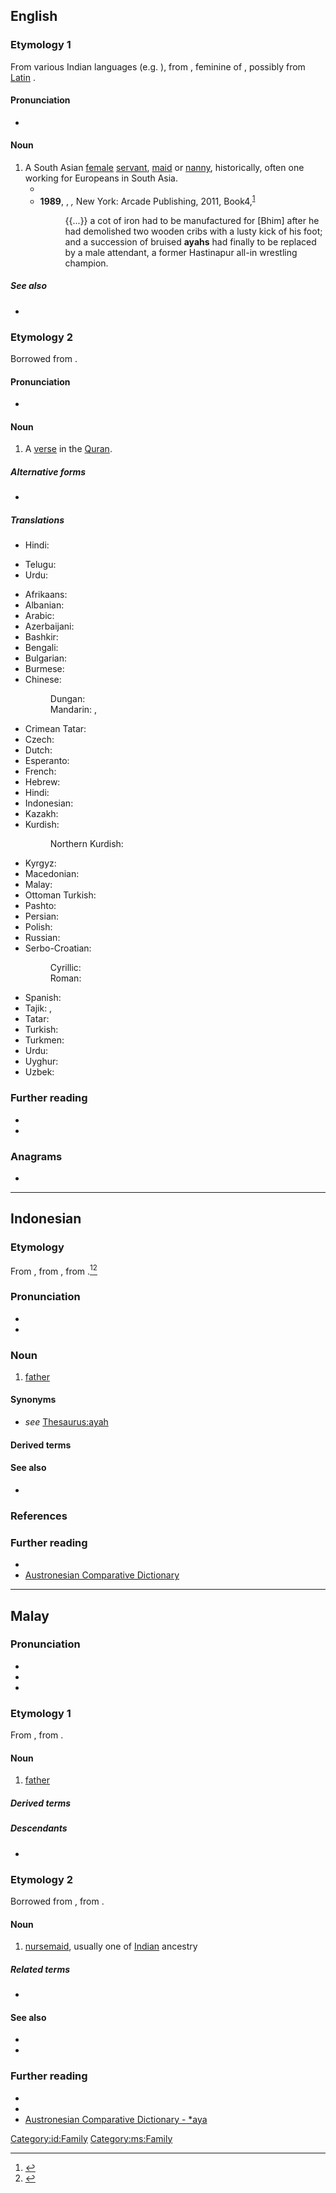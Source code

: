 ==English==

===Etymology 1===
From various Indian languages (e.g. {{der|en|hi|आया||dry nurse, nanny}}), from {{der|en|pt|aia||nurse, governess}}, feminine of {{m|pt|aio||tutor}}, possibly from [[w:Latin language|Latin]] {{m|la|avia||grandmother}}.

====Pronunciation====
* {{IPA|en|/aɪ.ə/|/ˈɑjə/}}

====Noun====
{{en-noun}}

# A South Asian [[female]] [[servant]], [[maid]] or [[nanny]], historically, often one working for Europeans in South Asia.
#* {{quote-book|en|year=1888|author=Rudyard Kipling|authorlink=Rudyard Kipling|chapter=[[w:Watches of the Night|Watches of the Night]]|title=[[w:Plain Tales from the Hills|Plain Tales from the Hills]]|genre=fiction|text=She manufactured the Station scandal, and talked to her '''''ayah'''''.}}
#* '''1989''', {{w|Shashi Tharoor}}, ''{{w|The Great Indian Novel}},'' New York: Arcade Publishing, 2011, Book{{nbsp}}4,<sup>[https://books.google.ca/books?id=9eD7DQAAQBAJ&printsec=frontcover]</sup>
#*: {{...}} a cot of iron had to be manufactured for [Bhim] after he had demolished two wooden cribs with a lusty kick of his foot; and a succession of bruised '''ayahs''' had finally to be replaced by a male attendant, a former Hastinapur all-in wrestling champion.

=====See also=====
* {{l|en|amah}}

===Etymology 2===
Borrowed from {{bor|en|ar|آيَة||sign, token}}.

====Pronunciation====
* {{IPA|en|/ˈaɪ.(j)ɑ/|/aɪ.ə/}}

====Noun====
{{en-noun|s|ayat}}

# {{lb|en|Islam}} A [[verse]] in the [[Quran]].
#: {{syn|en|ayat}}

=====Alternative forms=====
* {{l|en|ayat}}

=====Translations=====
{{trans-top|a South Asian maid or nanny}}
* Hindi: {{t+|hi|आया|f}}
{{trans-mid}}
* Telugu: {{t+|te|ఆయా}}
* Urdu: {{t+|ur|آیا|f|tr=āyā}}
{{trans-bottom}}
{{trans-top|a verse in the Qur'an}}
* Afrikaans: {{t|af|aia}}
* Albanian: {{t|sq|ajet|m}}
* Arabic: {{t+|ar|آيَة|f}}
* Azerbaijani: {{t+|az|ayə}}
* Bashkir: {{t|ba|аят}}
* Bengali: {{t|bn|আয়াত}}
* Bulgarian: {{t|bg|ая́т|m}}
* Burmese: {{t|my|အာယသ်}}
* Chinese:
*: Dungan: {{t|dng|аети}}
*: Mandarin: {{t|cmn|阿亞}}, {{t|cmn|阿亚|tr=āyà}}
* Crimean Tatar: {{t|crh|ayet}}
* Czech: {{t+|cs|ája|f}}
* Dutch: {{t+|nl|aja|f}}
* Esperanto: {{t|eo|ajaho}}
* French: {{t+|fr|aya|m}}
* Hebrew: {{t+|he|אַיָּה|f|tr=ayá}}
* Hindi: {{t+|hi|आयत|f}}
* Indonesian: {{t+|id|ayat}}
* Kazakh: {{t|kk|аят}}
* Kurdish:
*: Northern Kurdish: {{t+|kmr|ayet}}
{{trans-mid}}
* Kyrgyz: {{t+|ky|аят}}
* Macedonian: {{t|mk|ает|m}}
* Malay: {{t+|ms|ayat}}
* Ottoman Turkish: {{t|ota|آیت|tr=ayet}}
* Pashto: {{t|ps|آيات|m|tr=âyât}}
* Persian: {{t+|fa|آیه|tr=âye}}
* Polish: {{t+|pl|aja|f}}
* Russian: {{t+|ru|ая́т|m}}
* Serbo-Croatian:
*: Cyrillic: {{t|sh|а́јет|m}}
*: Roman: {{t+|sh|ájet|m}}
* Spanish: {{t+|es|aleya|f}}
* Tajik: {{t+|tg|оят}}, {{t|tg|оя}}
* Tatar: {{t|tt|аять}}
* Turkish: {{t+|tr|ayet}}
* Turkmen: {{t+|tk|aýat}}
* Urdu: {{t+|ur|آیت|f|tr=āyat}}
* Uyghur: {{t|ug|ئايەت}}
* Uzbek: {{t+|uz|oyat}}
{{trans-bottom}}

===Further reading===
{{R:Britannica 1911|Ayah}}
* {{pedia|Āyah}}
* {{pedia|ayah (disambiguation)}}

===Anagrams===
* {{anagrams|en|a=aahy|Haya|haya}}

----

==Indonesian==
{{wp|lang=id}}

===Etymology===
From {{inh|id|ms|ayah|t=[[father]]}}, from {{inh|id|poz-pro|*aya|t=father’s sister, father’s sister’s husband}}, from {{inh|id|map-pro|*aya}}.<ref>{{cite-journal|en|author=Robert Blust|title=Early Austronesian Social Organization: The Evidence of Language [and Comments and Reply]|work=Current Anthropology|page=205–247|date=1980-04-01|url=https://www.journals.uchicago.edu/doi/10.1086/202430|volume=21|issue=2|issn=0011-3204|doi=10.1086/202430|author2=David F. Aberle|author3=N. J. Allen|author4=R. H. Barnes|author5=Ann Chowning}}</ref><ref>{{cite-journal|en|author=Robert Blust|title=Austronesian sibling terms and culture history|work=Bijdragen tot de taal-, land- en volkenkunde / Journal of the Humanities and Social Sciences of Southeast Asia|page=22–76|date=1993|url=https://brill.com/view/journals/bki/149/1/article-p22_2.xml|volume=149|issue=1|issn=0006-2294|doi=10.1163/22134379-90003136}}</ref>

===Pronunciation===
* {{IPA|id|/a.jah/}}
* {{hyphenation|id|a|yah}}

===Noun===
{{id-noun}}

# {{lb|id|formal}} [[father]] {{gloss|male parent}}

====Synonyms====
* {{sense|parent}} ''see'' [[Thesaurus:ayah]]

====Derived terms====
{{id-der|lang=id|340|40}}

====See also====
* {{l|id|bung}}

===References===
{{reflist||style=|size=|nobacklinks=|cols=|refs=|group=|width=}}

===Further reading===
* {{R:KBBI Daring}}
* [https://www.trussel2.com/acd/acd-s_a1.htm#8678 Austronesian Comparative Dictionary]

[[Category:id:Family]]

----

==Malay==

===Pronunciation===
* {{IPA|ms|/ajah/}}
* {{rhymes|ms|ajah|jah|ah|s3=2}}
* {{audio|ms|Ms-MY-ayah.ogg|Audio}}

===Etymology 1===
{{wp|lang=ms}}
From {{inh|ms|poz-pro|*aya|t=father’s sister, father’s sister’s husband}}, from {{inh|ms|map-pro|*aya}}.

====Noun====
{{ms-noun|j=ايه}}

# {{lb|ms|formal|polite}} [[father]] {{gloss|male parent}}
#: {{uxi|ms|'''Ayah''' Daniel|Daniel's '''father'''}}
#: {{syn|ms|abah|bapa|rama}}

=====Derived terms=====
{{der4|ms|berayah|berayahkan|keayahan|ayahanda|ayah tiri|ayah angkat}}

=====Descendants=====
* {{desc|id|ayah}}

===Etymology 2===
{{wp|Amah (occupation)}}
Borrowed from {{bor|ms|hi|आया}}, from {{der|ms|pt|aia}}.

====Noun====
{{ms-noun|j=ايه}}

# {{lb|ms|dated}} [[nursemaid]], usually one of [[Indian]] ancestry

=====Related terms=====
* {{l|ms|amah}}

====See also====
* {{l|ms|pengasuh|gloss=[[caretaker]]}}
* {{l|ms|pembantu rumah|gloss=[[domestic worker]]}}

===Further reading===
* {{R:KD4}}
* {{R:PRPM}}
* [https://www.trussel2.com/acd/acd-s_a1.htm#8678 Austronesian Comparative Dictionary - *aya]

[[Category:ms:Family]]